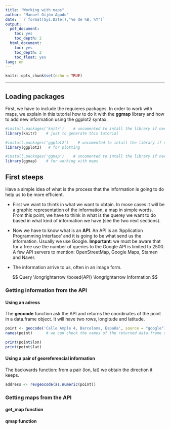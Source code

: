 ```yaml
---
title: "Working with maps"
author: "Manuel Gijón Agudo"
date: '`r format(Sys.Date(),"%e de %B, %Y")`'
output:
  pdf_document:
    toc: yes
    toc_depth: 2
  html_document:
    toc: yes
    toc_depth: 2
    toc_float: yes
lang: en 
---
```


```r
knitr::opts_chunk$set(echo = TRUE)
```

-----------------------------------------------------------

## Loading packages

First, we have to include the requieres packages. In order to work with maps, we explain in this tutorial how to do it with the **ggmap** library and how to add new information using the ggplot2 syntax.

```r
#install.packages('knitr')    # uncomented to intall the library if need it
library(knitr)    # just to generate this tutorial

#install.packages('ggplot2')    # uncomented to intall the library if need it
library(ggplot2)   # for plotting

#install.packages('ggmap')    # uncomented to intall the library if need it
library(ggmap)    # for working with maps
```


## First steeps

Have a simple idea of what is the process that the information is going to do help us to be more efficient.

* First we want to thintk in what we want to obtain. In mose cases it will be a graphic representation of the information, a map in simple words. From this point, we have to think in what is the querey we want to do based in what kind of information we have (see the two next sections).

* Now we have to know what is an **API**. An API is an 'Application Programming Interface' and it is going to be what send us the information. Usually we use Google. **Important**: we must be aware that for a free use the number of queries to the Google API is limited to 2500. A few API servers to mention: OpenStreetMap, Google Maps, Stamen and Naver.

* The information arrive to us, often in an image form.


$$
Query \longrightarrow \boxed{API} \longrightarrow Information
$$

### Getting information from the API

#### Using an adress

The **geocode** function ask the API and returns the coordinates of the point in a data.frame object. It will have two rows, longitude and latitude.

```r
point <- geocode('Calle Ample 4, Barcelona, España', source = "google")
names(point)      # we can check the names of the returned data.frame object

print(point$lon)
print(point$lat)
```

#### Using a pair of georeferencial information

The backwards function: from a pair (lon, lat) we obtain the direction it keeps.

```r
address <- revgeocode(as.numeric(point))
```

### Getting maps from the API

#### get_map function


#### qmap function

